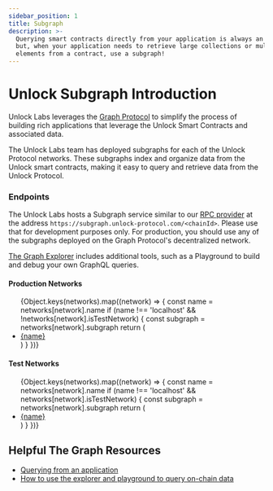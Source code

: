 ```yaml
---
sidebar_position: 1
title: Subgraph
description: >-
  Querying smart contracts directly from your application is always an option,
  but, when your application needs to retrieve large collections or multiple
  elements from a contract, use a subgraph!
---
```



# Unlock Subgraph Introduction

Unlock Labs leverages the [Graph Protocol](https://thegraph.com) to simplify the process of building rich applications that leverage the Unlock Smart Contracts and associated data.

The Unlock Labs team has deployed subgraphs for each of the Unlock Protocol networks. These subgraphs index and organize data from the Unlock smart contracts, making it easy to query and retrieve data from the Unlock Protocol.

### Endpoints

The Unlock Labs hosts a Subgraph service similar to our [RPC provider](../rpc-provider.md) at the address `https://subgraph.unlock-protocol.com/<chainId>`. Please use that for development purposes only. For production, you should use any of the subgraphs deployed on the Graph Protocol's decentralized network.

[The Graph Explorer](https://thegraph.com/explorer?search=Unlock%252BProtocol) includes additional tools, such as a Playground to build and debug your own GraphQL queries.

#### Production Networks

<ul>
  {Object.keys(networks).map((network) => {
    const name = networks[network].name
    if (name !== 'localhost' && !networks[network].isTestNetwork) {
      const subgraph = networks[network].subgraph
      return (
        <li>
          <a
            href={`https://thegraph.com/explorer/subgraphs/${subgraph.graphId}?view=Query`}
          >
            {name}
          </a>
        </li>
      )
    }
  })}
</ul>

#### Test Networks

<ul>
  {Object.keys(networks).map((network) => {
    const name = networks[network].name
    if (name !== 'localhost' && networks[network].isTestNetwork) {
      const subgraph = networks[network].subgraph
      return (
        <li>
          <a
            href={`https://thegraph.com/explorer/subgraphs/${subgraph.graphId}?view=Query`}
          >
            {name}
          </a>
        </li>
      )
    }
  })}
</ul>

## Helpful The Graph Resources

- [Querying from an application](https://thegraph.com/docs/en/developer/querying-from-your-app/)
- [How to use the explorer and playground to query on-chain data](https://medium.com/@chidubem_/how-to-query-on-chain-data-with-the-graph-f8507488215)
